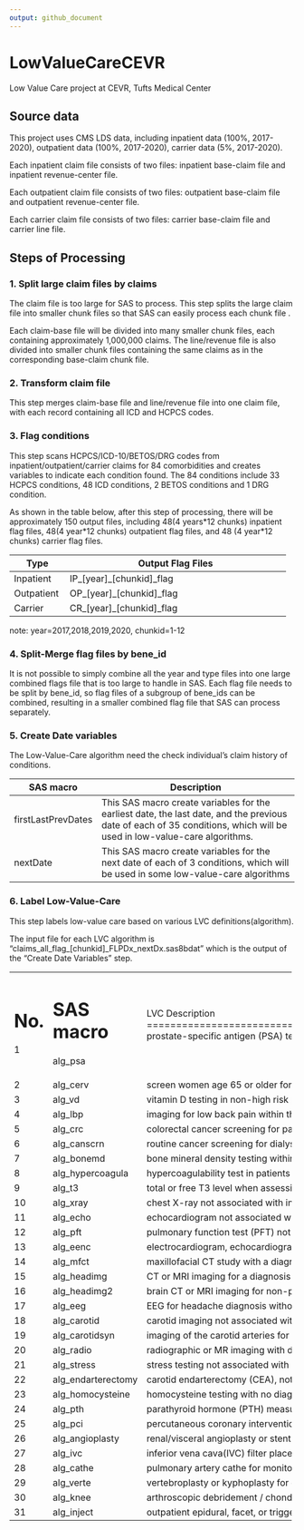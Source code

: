 ```yaml
---
output: github_document
---
```


# LowValueCareCEVR

Low Value Care project at CEVR, Tufts Medical Center

## Source data

This project uses CMS LDS data, including inpatient data (100%, 2017-2020), outpatient data (100%, 2017-2020), carrier data (5%, 2017-2020).

Each inpatient claim file consists of two files: inpatient base-claim file and inpatient revenue-center file.

Each outpatient claim file consists of two files: outpatient base-claim file and outpatient revenue-center file.

Each carrier claim file consists of two files: carrier base-claim file and carrier line file.

## Steps of Processing

### 1. Split large claim files by claims

The claim file is too large for SAS to process. This step splits the large claim file into smaller chunk files so that SAS can easily process each chunk file .

Each claim-base file will be divided into many smaller chunk files, each containing approximately 1,000,000 claims. The line/revenue file is also divided into smaller chunk files containing the same claims as in the corresponding base-claim chunk file.

### 2. Transform claim file

This step merges claim-base file and line/revenue file into one claim file, with each record containing all ICD and HCPCS codes.

### 3. Flag conditions

This step scans HCPCS/ICD-10/BETOS/DRG codes from inpatient/outpatient/carrier claims for 84 comorbidities and creates variables to indicate each condition found. The 84 conditions include 33 HCPCS conditions, 48 ICD conditions, 2 BETOS conditions and 1 DRG condition.

As shown in the table below, after this step of processing, there will be approximately 150 output files, including 48(4 years\*12 chunks) inpatient flag files, 48(4 year\*12 chunks) outpatient flag files, and 48 (4 year\*12 chunks) carrier flag files.

+-------------+-------------------------------------------------------+
| Type        | Output Flag Files                                     |
+=============+=======================================================+
| Inpatient   | IP\_[year]\_[chunkid]\_flag                           |
+-------------+-------------------------------------------------------+
| Outpatient  | OP\_[year]\_[chunkid]\_flag                           |
+-------------+-------------------------------------------------------+
| Carrier     | CR\_[year]\_[chunkid]\_flag                           |
+-------------+-------------------------------------------------------+

note: year=2017,2018,2019,2020, chunkid=1-12

### 4. Split-Merge flag files by bene_id

It is not possible to simply combine all the year and type files into one large combined flags file that is too large to handle in SAS. Each flag file needs to be split by bene_id, so flag files of a subgroup of bene_ids can be combined, resulting in a smaller combined flag file that SAS can process separately.

### 5. Create Date variables

The Low-Value-Care algorithm need the check individual's claim history of conditions.

+--------------------+------------------------------------------------------------------------------------------------------------------------------------------------------------------------+
| SAS macro          | Description                                                                                                                                                            |
+====================+========================================================================================================================================================================+
| firstLastPrevDates | This SAS macro create variables for the earliest date, the last date, and the previous date of each of 35 conditions, which will be used in low-value-care algorithms. |
+--------------------+------------------------------------------------------------------------------------------------------------------------------------------------------------------------+
| nextDate           | This SAS macro create variables for the next date of each of 3 conditions, which will be used in some low-value-care algorithms                                        |
+--------------------+------------------------------------------------------------------------------------------------------------------------------------------------------------------------+

### 6. Label Low-Value-Care

This step labels low-value care based on various LVC definitions(algorithm).

The input file for each LVC algorithm is "claims_all_flag\_[chunkid]\_FLPDx_nextDx.sas8bdat" which is the output of the "Create Date Variables" step.

+-----+--------------------+-------------------------------------------------------------------------------------------------------------------------------------------------------------------------------------------------------------------------------------------------------+
| No. | SAS macro          | LVC Description                                                                                                                                                                                                                                           |
+=====+====================+=======================================================================================================================================================================================================================================================+
| 1   | alg_psa            | prostate-specific antigen (PSA) testing in men age 70 or older                                                                                                                                                                                        |
+-----+--------------------+-------------------------------------------------------------------------------------------------------------------------------------------------------------------------------------------------------------------------------------------------------+
| 2   | alg_cerv           | screen women age 65 or older for cervical cancer if they have had adequate prior screening and are not otherwise at high risk for cervical cancer                                                                                                     |
+-----+--------------------+-------------------------------------------------------------------------------------------------------------------------------------------------------------------------------------------------------------------------------------------------------+
| 3   | alg_vd             | vitamin D testing in non-high risk patients                                                                                                                                                                                                           |
+-----+--------------------+-------------------------------------------------------------------------------------------------------------------------------------------------------------------------------------------------------------------------------------------------------+
| 4   | alg_lbp            | imaging for low back pain within the first six weeks, unless another diagnosis that warrants imaging is present                                                                                                                                       |
+-----+--------------------+-------------------------------------------------------------------------------------------------------------------------------------------------------------------------------------------------------------------------------------------------------+
| 5   | alg_crc            | colorectal cancer screening for patients age 85 or older                                                                                                                                                                                              |
+-----+--------------------+-------------------------------------------------------------------------------------------------------------------------------------------------------------------------------------------------------------------------------------------------------+
| 6   | alg_canscrn        | routine cancer screening for dialysis patients with limited life expectancy                                                                                                                                                                           |
+-----+--------------------+-------------------------------------------------------------------------------------------------------------------------------------------------------------------------------------------------------------------------------------------------------+
| 7   | alg_bonemd         | bone mineral density testing within 2 years of a prior bone mineral density test for patients with osteoporosis                                                                                                                                       |
+-----+--------------------+-------------------------------------------------------------------------------------------------------------------------------------------------------------------------------------------------------------------------------------------------------+
| 8   | alg_hypercoagula   | hypercoagulability test in patients with deep vein thrombosis (DVT) with a known cause                                                                                                                                                                |
+-----+--------------------+-------------------------------------------------------------------------------------------------------------------------------------------------------------------------------------------------------------------------------------------------------+
| 9   | alg_t3             | total or free T3 level when assessing levothyroxine (T4) dose in hypothyroid patients                                                                                                                                                                 |
+-----+--------------------+-------------------------------------------------------------------------------------------------------------------------------------------------------------------------------------------------------------------------------------------------------+
| 10  | alg_xray           | chest X-ray not associated with inpatient or emergency care and occurring within 30 days prior to a low or intermediate risk non-cardiothoracic surgical procedure patients undergoing low or intermediate risk non-cardiothoracic surgical procedure |
+-----+--------------------+-------------------------------------------------------------------------------------------------------------------------------------------------------------------------------------------------------------------------------------------------------+
| 11  | alg_echo           | echocardiogram not associated with inpatient or emergency care and occurring within 30 days prior to a low or intermediate risk non-cardiothoracic surgical procedure                                                                                 |
+-----+--------------------+-------------------------------------------------------------------------------------------------------------------------------------------------------------------------------------------------------------------------------------------------------+
| 12  | alg_pft            | pulmonary function test (PFT) not associated with inpatient or emergency care and occurring within 30 days prior to a low or intermediate risk non-cardiothoracic surgical procedure                                                                  |
+-----+--------------------+-------------------------------------------------------------------------------------------------------------------------------------------------------------------------------------------------------------------------------------------------------+
| 13  | alg_eenc           | electrocardiogram, echocardiogram, nuclear medicine imaging, cardiac MRI or CT angiography not associated with inpatient or emergency care and occurring within 30 days prior to a low or intermediate risk non-cardiothoracic surgical procedure     |
+-----+--------------------+-------------------------------------------------------------------------------------------------------------------------------------------------------------------------------------------------------------------------------------------------------+
| 14  | alg_mfct           | maxillofacial CT study with a diagnosis of sinusitis and no other complications and no sinusitis diagnosis within 30 to 365 days before CT                                                                                                            |
+-----+--------------------+-------------------------------------------------------------------------------------------------------------------------------------------------------------------------------------------------------------------------------------------------------+
| 15  | alg_headimg        | CT or MRI imaging for a diagnosis of syncope without another diagnosis for warranted imaging                                                                                                                                                          |
+-----+--------------------+-------------------------------------------------------------------------------------------------------------------------------------------------------------------------------------------------------------------------------------------------------+
| 16  | alg_headimg2       | brain CT or MRI imaging for non-post-traumatic, nonthunderclap headache diagnosis without another diagnosis for warranted imaging.                                                                                                                    |
+-----+--------------------+-------------------------------------------------------------------------------------------------------------------------------------------------------------------------------------------------------------------------------------------------------+
| 17  | alg_eeg            | EEG for headache diagnosis without epilepsy or convulsions noted in current or prior claims                                                                                                                                                           |
+-----+--------------------+-------------------------------------------------------------------------------------------------------------------------------------------------------------------------------------------------------------------------------------------------------+
| 18  | alg_carotid        | carotid imaging not associated with inpatient or emergency care for patients without a stroke, TIA, or focal neurological symptom in claim                                                                                                            |
+-----+--------------------+-------------------------------------------------------------------------------------------------------------------------------------------------------------------------------------------------------------------------------------------------------+
| 19  | alg_carotidsyn     | imaging of the carotid arteries for simply syncope without other neurologic symptoms                                                                                                                                                                  |
+-----+--------------------+-------------------------------------------------------------------------------------------------------------------------------------------------------------------------------------------------------------------------------------------------------+
| 20  | alg_radio          | radiographic or MR imaging with diagnosis of plantar faciitis occuring within 2 weeks of initial foot pain diagnosis                                                                                                                                  |
+-----+--------------------+-------------------------------------------------------------------------------------------------------------------------------------------------------------------------------------------------------------------------------------------------------+
| 21  | alg_stress         | stress testing not associated with inpatient or emergency care for patients with an established diagnosis of acute myocardial infraction                                                                                                              |
+-----+--------------------+-------------------------------------------------------------------------------------------------------------------------------------------------------------------------------------------------------------------------------------------------------+
| 22  | alg_endarterectomy | carotid endarterectomy (CEA), not associated with an ER visit, for patients without a history of stroke or TIA and without stroke, TIA, or focal neurological symptoms noted in claim                                                                 |
+-----+--------------------+-------------------------------------------------------------------------------------------------------------------------------------------------------------------------------------------------------------------------------------------------------+
| 23  | alg_homocysteine   | homocysteine testing with no diagnoses of folate or B12 deficiencies in the claim                                                                                                                                                                     |
+-----+--------------------+-------------------------------------------------------------------------------------------------------------------------------------------------------------------------------------------------------------------------------------------------------+
| 24  | alg_pth            | parathyroid hormone (PTH) measurement for patients with chronic kidney disease and no dialysis services before PTH testing or within 30 days following testing, as well as no hypercalcemia diagnosis during the year                                 |
+-----+--------------------+-------------------------------------------------------------------------------------------------------------------------------------------------------------------------------------------------------------------------------------------------------+
| 25  | alg_pci            | percutaneous coronary intervention (PCI) with balloon angioplasty or stent placement, not associated with an ER visit, for patients with stable coronary disease                                                                                      |
+-----+--------------------+-------------------------------------------------------------------------------------------------------------------------------------------------------------------------------------------------------------------------------------------------------+
| 26  | alg_angioplasty    | renal/visceral angioplasty or stent placement with a diagnosis of renal atherosclerosis or renovascular hypertension noted in procedure claim                                                                                                         |
+-----+--------------------+-------------------------------------------------------------------------------------------------------------------------------------------------------------------------------------------------------------------------------------------------------+
| 27  | alg_ivc            | inferior vena cava(IVC) filter placement in patients without pulmonary embolism or deep vein thrombosis                                                                                                                                               |
+-----+--------------------+-------------------------------------------------------------------------------------------------------------------------------------------------------------------------------------------------------------------------------------------------------+
| 28  | alg_cathe          | pulmonary artery cathe for monitoring purposes during an inpatient stay that involved an ICU and a nonsurgical MS-DRG and when the claim contains no diagnoses indicating pulmonary hypertension, cardiac tamponade, or preoperative assessment       |
+-----+--------------------+-------------------------------------------------------------------------------------------------------------------------------------------------------------------------------------------------------------------------------------------------------+
| 29  | alg_verte          | vertebroplasty or kyphoplasty for osteoporotic vertebral fracture with no bone cancers, myeloma, or hemangioma                                                                                                                                        |
+-----+--------------------+-------------------------------------------------------------------------------------------------------------------------------------------------------------------------------------------------------------------------------------------------------+
| 30  | alg_knee           | arthroscopic debridement / chondroplasty of the knee for patients with diagnosis of osteoarthritis or chondromalacia and no meniscal tears                                                                                                            |
+-----+--------------------+-------------------------------------------------------------------------------------------------------------------------------------------------------------------------------------------------------------------------------------------------------+
| 31  | alg_inject         | outpatient epidural, facet, or trigger point injections for lower back pain, excluding etanercept, for patients with no radiculopathy diagnoses in the claim                                                                                          |
+-----+--------------------+-------------------------------------------------------------------------------------------------------------------------------------------------------------------------------------------------------------------------------------------------------+

